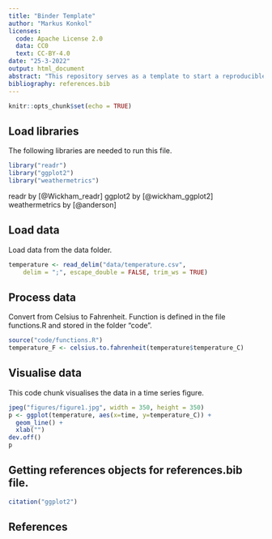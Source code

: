 ```yaml
---
title: "Binder Template"
author: "Markus Konkol"
licenses:
  code: Apache License 2.0
  data: CC0
  text: CC-BY-4.0
date: "25-3-2022"
output: html_document
abstract: "This repository serves as a template to start a reproducible computational analysis written in R, which will later run on mybinder."
bibliography: references.bib
---
```


```r
knitr::opts_chunk$set(echo = TRUE)
```

## Load libraries
The following libraries are needed to run this file. 
```r
library("readr")
library("ggplot2")
library("weathermetrics")
```
readr by [@Wickham_readr]
ggplot2 by [@wickham_ggplot2]
weathermetrics by [@anderson]

## Load data
Load data from the data folder.
```r
temperature <- read_delim("data/temperature.csv", 
    delim = ";", escape_double = FALSE, trim_ws = TRUE)
```

## Process data 
Convert from Celsius to Fahrenheit. Function is defined in the file functions.R and stored in the folder "code".
```r
source("code/functions.R")
temperature_F <- celsius.to.fahrenheit(temperature$temperature_C)
```

## Visualise data 
This code chunk visualises the data in a time series figure.
```r
jpeg("figures/figure1.jpg", width = 350, height = 350)
p <- ggplot(temperature, aes(x=time, y=temperature_C)) +
  geom_line() + 
  xlab("")
dev.off()
p
```

## Getting references objects for references.bib file.

```r
citation("ggplot2")
```

## References
